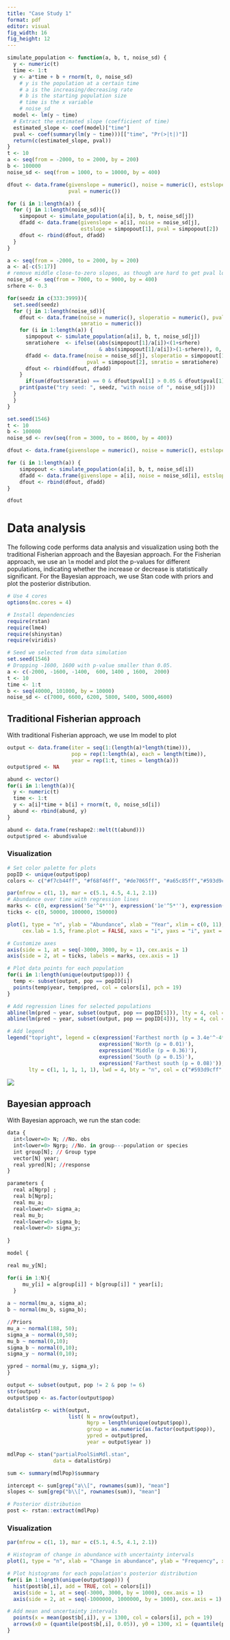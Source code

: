 ```yaml
---
title: "Case Study 1"
format: pdf
editor: visual
fig_width: 16 
fig_height: 12 
---
```


\emph{This case study was developed primarily by E.Wolkovich, D.Loughnan and X.Wang with the input of the full manuscript author team.}

```r
simulate_population <- function(a, b, t, noise_sd) {
  y <- numeric(t)
  time <- 1:t
  y <- a*time + b + rnorm(t, 0, noise_sd)
    # y is the population at a certain time
    # a is the increasing/decreasing rate
    # b is the starting population size
    # time is the x variable 
    # noise_sd
  model <- lm(y ~ time)
  # Extract the estimated slope (coefficient of time)
  estimated_slope <- coef(model)["time"]
  pval <- coef(summary(lm(y ~ time)))[["time", "Pr(>|t|)"]]
  return(c(estimated_slope, pval))
}
t <- 10
a <- seq(from = -2000, to = 2000, by = 200)
b <- 100000
noise_sd <- seq(from = 1000, to = 10000, by = 400)

dfout <- data.frame(givenslope = numeric(), noise = numeric(), estslope = numeric(), 
                    pval = numeric())

for (i in 1:length(a)) {
  for (j in 1:length(noise_sd)){
    simpopout <- simulate_population(a[i], b, t, noise_sd[j])
    dfadd <- data.frame(givenslope = a[i], noise = noise_sd[j], 
                        estslope = simpopout[1], pval = simpopout[2])
    dfout <- rbind(dfout, dfadd)
  }
}
```

```r
a <- seq(from = -2000, to = 2000, by = 200)
a <- a[-c(5:17)] 
# remove middle close-to-zero slopes, as though are hard to get pval low
noise_sd <- seq(from = 7000, to = 9000, by = 400) 
srhere <- 0.3

for(seedz in c(333:3999)){
  set.seed(seedz)
  for (j in 1:length(noise_sd)){
    dfout <- data.frame(noise = numeric(), sloperatio = numeric(), pval = numeric(),
                        smratio = numeric())
    for (i in 1:length(a)) {
      simpopout <- simulate_population(a[i], b, t, noise_sd[j])
      smratiohere  <- ifelse((abs(simpopout[1]/a[i])<(1+srhere) 
                              & abs(simpopout[1]/a[i])>(1-srhere)), 0, 1)
      dfadd <- data.frame(noise = noise_sd[j], sloperatio = simpopout[1]/a[i], 
                          pval = simpopout[2], smratio = smratiohere)
      dfout <- rbind(dfout, dfadd)
    }
      if(sum(dfout$smratio) == 0 & dfout$pval[1] > 0.05 & dfout$pval[1] < 0.15){
    print(paste("try seed: ", seedz, "with noise of ", noise_sd[j]))
  }
  }
}
```

```r
set.seed(1546)
t <- 10
b <- 100000
noise_sd <- rev(seq(from = 3000, to = 8600, by = 400))

dfout <- data.frame(givenslope = numeric(), noise = numeric(), estslope = numeric(), pval = numeric())

for (i in 1:length(a)) {
    simpopout <- simulate_population(a[i], b, t, noise_sd[i])
    dfadd <- data.frame(givenslope = a[i], noise = noise_sd[i], estslope = simpopout[1], pval = simpopout[2])
    dfout <- rbind(dfout, dfadd)
}

dfout
```

# Data analysis

The following code performs data analysis and visualization using both the traditional Fisherian approach and the Bayesian approach. For the Fisherian approach, we use an `lm` model and plot the p-values for different populations, indicating whether the increase or decrease is statistically significant. For the Bayesian approach, we use Stan code with priors and plot the posterior distribution.

```r
# Use 4 cores
options(mc.cores = 4)

# Install dependencies
require(rstan)
require(lme4)
require(shinystan)
require(viridis)
```

```r
# Seed we selected from data simulation
set.seed(1546)
# Dropping -1600, 1600 with p-value smaller than 0.05.
a <- c(-2000, -1600, -1400,  600, 1400 , 1600,  2000)
t <- 10
time <- 1:t
b <- seq(40000, 101000, by = 10000)
noise_sd <- c(7000, 6600, 6200, 5800, 5400, 5000,4600)
```

## Traditional Fisherian approach

With traditional Fisherian approach, we use lm model to plot

```r

output <- data.frame(iter = seq(1:(length(a)*length(time))), 
                     pop = rep(1:length(a), each = length(time)), 
                     year = rep(1:t, times = length(a)))
output$pred <- NA  

abund <- vector()
for(i in 1:length(a)){
  y <- numeric(t)
  time <- 1:t
  y <- a[i]*time + b[i] + rnorm(t, 0, noise_sd[i])
  abund <- rbind(abund, y)
}

abund <- data.frame(reshape2::melt(t(abund)))
output$pred <- abund$value
```

### Visualization

```r
# Set color palette for plots
popID <- unique(output$pop)
colors <- c("#f7cb44ff", "#f68f46ff", "#de7065ff", "#a65c85ff","#593d9cff","purple4", "navy")

par(mfrow = c(1, 1), mar = c(5.1, 4.5, 4.1, 2.1))
# Abundance over time with regression lines
marks <- c(0, expression('5e'^4*''), expression('1e'^5*''), expression('1.4e'^5*''))
ticks <- c(0, 50000, 100000, 150000)

plot(1, type = "n", ylab = "Abundance", xlab = "Year", xlim = c(0, 11), ylim = c(0, 250000), 
     cex.lab = 1.5, frame.plot = FALSE, xaxs = "i", yaxs = "i", yaxt = "n")

# Customize axes
axis(side = 1, at = seq(-3000, 3000, by = 1), cex.axis = 1)
axis(side = 2, at = ticks, labels = marks, cex.axis = 1)

# Plot data points for each population
for(i in 1:length(unique(output$pop))) {
  temp <- subset(output, pop == popID[i])
  points(temp$year, temp$pred, col = colors[i], pch = 19)
}

# Add regression lines for selected populations
abline(lm(pred ~ year, subset(output, pop == popID[5])), lty = 4, col = colors[5], lwd = 1.5)
abline(lm(pred ~ year, subset(output, pop == popID[4])), lty = 4, col = colors[4], lwd = 1.5)

# Add legend
legend("topright", legend = c(expression('Farthest north (p = 3.4e'^-4*')'),
                              expression('North (p = 0.01)'),
                              expression('Middle (p = 0.36)'),
                              expression('South (p = 0.15)'),
                              expression('Farthest south (p = 0.08)')),
       lty = c(1, 1, 1, 1, 1), lwd = 4, bty = "n", col = c("#593d9cff","#a65c85ff", "#de7065ff", "#f68f46ff","#f7cb44ff"),cex = 1, pt.cex = 2.5)
```

![](frequentist.png){fig-align="center"}

## Bayesian approach

With Bayesian approach, we run the stan code:

```r
data {
  int<lower=0> N; //No. obs
  int<lower=0> Ngrp; //No. in group---population or species
  int group[N]; // Group type
  vector[N] year;
  real ypred[N]; //response
}

parameters {
  real a[Ngrp] ;
  real b[Ngrp]; 
  real mu_a; 
  real<lower=0> sigma_a;
  real mu_b; 
  real<lower=0> sigma_b; 
  real<lower=0> sigma_y; 
  
}

model {

real mu_y[N]; 

for(i in 1:N){
     mu_y[i] = a[group[i]] + b[group[i]] * year[i];
  }
  
a ~ normal(mu_a, sigma_a);
b ~ normal(mu_b, sigma_b);

//Priors
mu_a ~ normal(188, 50); 
sigma_a ~ normal(0,50);
mu_b ~ normal(0,10); 
sigma_b ~ normal(0,10); 
sigma_y ~ normal(0,10); 

ypred ~ normal(mu_y, sigma_y);
}

```

```r
output <- subset(output, pop != 2 & pop != 6)
str(output)
output$pop <- as.factor(output$pop)

datalistGrp <- with(output,
                    list( N = nrow(output),
                          Ngrp = length(unique(output$pop)),
                          group = as.numeric(as.factor(output$pop)),
                          ypred = output$pred,
                          year = output$year ))
```

```r
mdlPop <- stan("partialPoolSimMdl.stan",
               data = datalistGrp)

sum <- summary(mdlPop)$summary

intercept <- sum[grep("a\\[", rownames(sum)), "mean"]
slopes <- sum[grep("b\\[", rownames(sum)), "mean"]

# Posterior distribution
post <- rstan::extract(mdlPop)
```

### Visualization

```r

par(mfrow = c(1, 1), mar = c(5.1, 4.5, 4.1, 2.1))

# Histogram of change in abundance with uncertainty intervals
plot(1, type = "n", xlab = "Change in abundance", ylab = "Frequency", xlim = c(-2500, 2500), ylim = c(0, 1500), cex.lab = 1.5, frame.plot = FALSE)

# Plot histograms for each population's posterior distribution
for(i in 1:length(unique(output$pop))) {
  hist(post$b[,i], add = TRUE, col = colors[i])
  axis(side = 1, at = seq(-3000, 3000, by = 1000), cex.axis = 1)
  axis(side = 2, at = seq(-1000000, 1000000, by = 1000), cex.axis = 1)

# Add mean and uncertainty intervals
  points(x = mean(post$b[,i]), y = 1300, col = colors[i], pch = 19)
  arrows(x0 = (quantile(post$b[,i], 0.05)), y0 = 1300, x1 = (quantile(post$b[,i], 0.95)), y1 = 1300, code = 3, length = 0, col = colors[i], lwd = 2)
}
```
